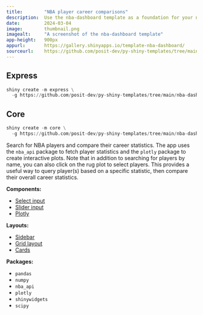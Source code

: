```yaml
---
title:        "NBA player career comparisons"
description:  Use the nba-dashboard template as a foundation for your next Shiny app.
date:         2024-03-04
image:        thumbnail.png
imagealt:     "A screenshot of the nba-dashboard template"
app-height:   900px
appurl:       https://gallery.shinyapps.io/template-nba-dashboard/
sourceurl:    https://github.com/posit-dev/py-shiny-templates/tree/main/nba-dashboard
---
```


::: {.panel-tabset .shiny-mode-tabset  group="shiny-app-mode"}
## Express
``` python
shiny create -m express \
  -g https://github.com/posit-dev/py-shiny-templates/tree/main/nba-dashboard
```
## Core
``` python
shiny create -m core \
  -g https://github.com/posit-dev/py-shiny-templates/tree/main/nba-dashboard
```
:::

Search for NBA players and compare their career statistics.
The app uses the `nba_api` package to fetch player statistics and the `plotly` package to create interactive plots.
Note that in addition to searching for players by name, you can also click on the rug plot to select players.
This provides a useful way to query player(s) based on a specific statistic, then compare their overall career statistics.


:::: {.grid .tags}
::: {.g-col-6 .g-col-sm-4}

**Components:**

* [Select input](/components/inputs/selectize-multiple/)
* [Slider input](/components/inputs/slider-range/)
* [Plotly](/components/outputs/plot-plotly/)

:::
::: {.g-col-6 .g-col-sm-4}

**Layouts:**

* [Sidebar](/layouts/sidebars)
* [Grid layout](/layouts/arrange)
* [Cards](/layouts/panels-cards/#content-divided-by-cards)

:::
::: {.g-col-6 .g-col-sm-4}

**Packages:**

* `pandas`
* `numpy`
* `nba_api`
* `plotly`
* `shinywidgets`
* `scipy`

:::
::::
